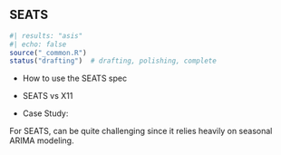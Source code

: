 ## SEATS

```r
#| results: "asis"
#| echo: false
source("_common.R")
status("drafting")  # drafting, polishing, complete
```

- How to use the SEATS spec

- SEATS vs X11

- Case Study:

For SEATS, can be quite challenging since it relies heavily on seasonal ARIMA modeling.

